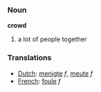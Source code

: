 === Noun ===

'''crowd'''

# a lot of people together

=== Translations ===
*[[Dutch]]: [[menigte]] ''f'', [[meute]] ''f''
*[[French]]: [[foule]] ''f''